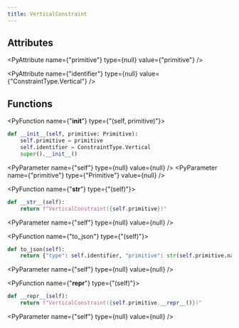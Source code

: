 ```yaml
---
title: VerticalConstraint
---
```


## Attributes

<PyAttribute name={"primitive"} type={null} value={"primitive"} />

<PyAttribute name={"identifier"} type={null} value={"ConstraintType.Vertical"} />

## Functions

<PyFunction name={"__init__"} type={"(self, primitive)"}>

<PySourceCode >

```python
def __init__(self, primitive: Primitive):
    self.primitive = primitive
    self.identifier = ConstraintType.Vertical
    super().__init__()
```

</PySourceCode>

<div >

<PyParameter name={"self"} type={null} value={null} />
<PyParameter name={"primitive"} type={"Primitive"} value={null} />

</div>

<PyFunctionReturn type={null} />

</PyFunction>

<PyFunction name={"__str__"} type={"(self)"}>

<PySourceCode >

```python
def __str__(self):
    return f"VerticalConstraint({self.primitive})"
```

</PySourceCode>

<div >

<PyParameter name={"self"} type={null} value={null} />

</div>

<PyFunctionReturn type={null} />

</PyFunction>

<PyFunction name={"to_json"} type={"(self)"}>

<PySourceCode >

```python
def to_json(self):
    return {"type": self.identifier, "primitive": str(self.primitive.name)}
```

</PySourceCode>

<div >

<PyParameter name={"self"} type={null} value={null} />

</div>

<PyFunctionReturn type={null} />

</PyFunction>

<PyFunction name={"__repr__"} type={"(self)"}>

<PySourceCode >

```python
def __repr__(self):
    return f"VerticalConstraint({self.primitive.__repr__()})"
```

</PySourceCode>

<div >

<PyParameter name={"self"} type={null} value={null} />

</div>

<PyFunctionReturn type={null} />

</PyFunction>